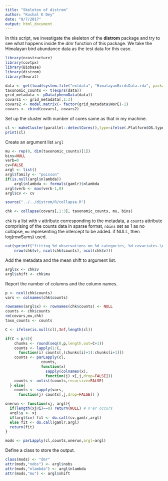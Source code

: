 ```yaml
---
title: "Skeleton of distrom"
author: "Kushal K Dey"
date: "9/7/2017"
output: html_document
---
```


In this script, we investigate the skeleton of the **distrom** package and try to see what happens inside the *dmr* function of this package. We take the Himalayan bird abundance data as the test data for this case.

```r
library(ecostructure)
library(covtpx)
library(Biobase)
library(distrom)
library(Seurat)
```

```r
data <- get(load(system.file("extdata", "HimalayanBirdsData.rda", package = "ecostructure")))
taxonomic_counts <- t(exprs(data))
grid_metadata <- pData(phenoData(data))
covars1 <- grid_metadata[,1:3]
covars2 <- model.matrix(~ factor(grid_metadata$WorE)-1)
covars <- cbind(covars1, covars2)
```

Set up the cluster with number of cores same as that in my machine.

```r
cl <- makeCluster(parallel::detectCores(),type=ifelse(.Platform$OS.type=="unix","FORK","PSOCK"))
print(cl)
```


Create an argument list `argl` 
```r
mu <- rep(0, dim(taxonomic_counts)[1])
bins=NULL
verb=0
cv=FALSE
argl <- list()
argl$family <- "poisson"
if(is.null(argl$nlambda))
    argl$nlambda <- formals(gamlr)$nlambda
argl$verb <- max(verb-1,0)
argl$cv <- cv
```

```r
source("../../distrom/R/collapse.R")
```

```r
chk <- collapse(covars[,1:3], taxonomic_counts, mu, bins)
```

`chk` is a list with `v` attribute corresponding to the metadata, a `counts` attribute comprising of the counts data in sparse format, `nbins` set as 1 as no collapse, `mu` representing the intercept to be added. if NULL, then log(rowSums) used.

```r
cat(sprintf("fitting %d observations on %d categories, %d covariates.\n",
    nrow(chk$v), ncol(chk$counts), ncol(chk$v)))
```

Add the metadata and the mean shift to argument list.

```r
argl$x <- chk$v
argl$shift <- chk$mu
```

Report the number of columns and the column names.

```r
p <- ncol(chk$counts)
vars <- colnames(chk$counts)
```

```r
rownames(argl$x) <- rownames(chk$counts) <- NULL
counts <- chk$counts
rm(covars,mu,chk)
taxo_counts <- counts
```


```r
C <- ifelse(is.null(cl),Inf,length(cl))
```


```r
if(C < p/4){
    chunks <- round(seq(0,p,length.out=C+1))
    counts <- lapply(1:C, 
      function(i) counts[,(chunks[i]+1):chunks[i+1]])
    counts <- parLapply(cl,
                counts, 
                function(x) 
                  sapply(colnames(x), 
                  function(j) x[,j,drop=FALSE]))
    counts <- unlist(counts,recursive=FALSE)
  } else{
    counts <- sapply(vars,
      function(j) counts[,j,drop=FALSE]) }

```

```r
onerun <- function(xj, argl){
  if(length(xj@i)==0) return(NULL) # n'er occurs
  argl$y <- xj
  if(argl$cv) fit <- do.call(cv.gamlr,argl)
  else fit <- do.call(gamlr,argl)
  return(fit)
}
```

```r
mods <- parLapply(cl,counts,onerun,argl=argl) 
```

Define a class to store the output.

```r
class(mods) <- "dmr"
attr(mods,"nobs") <- argl$nobs
attr(mods,"nlambda") <- argl$nlambda
attr(mods,"mu") <- argl$shift
```

